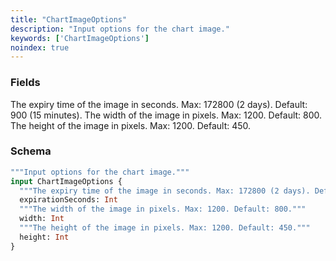 ```yaml
---
title: "ChartImageOptions"
description: "Input options for the chart image."
keywords: ['ChartImageOptions']
noindex: true
---
```


### Fields

<ResponseField name="expirationSeconds" type="Int">
  The expiry time of the image in seconds. Max: 172800 (2 days). Default: 900 (15 minutes).
</ResponseField>

<ResponseField name="width" type="Int">
  The width of the image in pixels. Max: 1200. Default: 800.
</ResponseField>

<ResponseField name="height" type="Int">
  The height of the image in pixels. Max: 1200. Default: 450.
</ResponseField>

### Schema


```graphql 
"""Input options for the chart image."""
input ChartImageOptions {
  """The expiry time of the image in seconds. Max: 172800 (2 days). Default: 900 (15 minutes)."""
  expirationSeconds: Int
  """The width of the image in pixels. Max: 1200. Default: 800."""
  width: Int
  """The height of the image in pixels. Max: 1200. Default: 450."""
  height: Int
}
```
